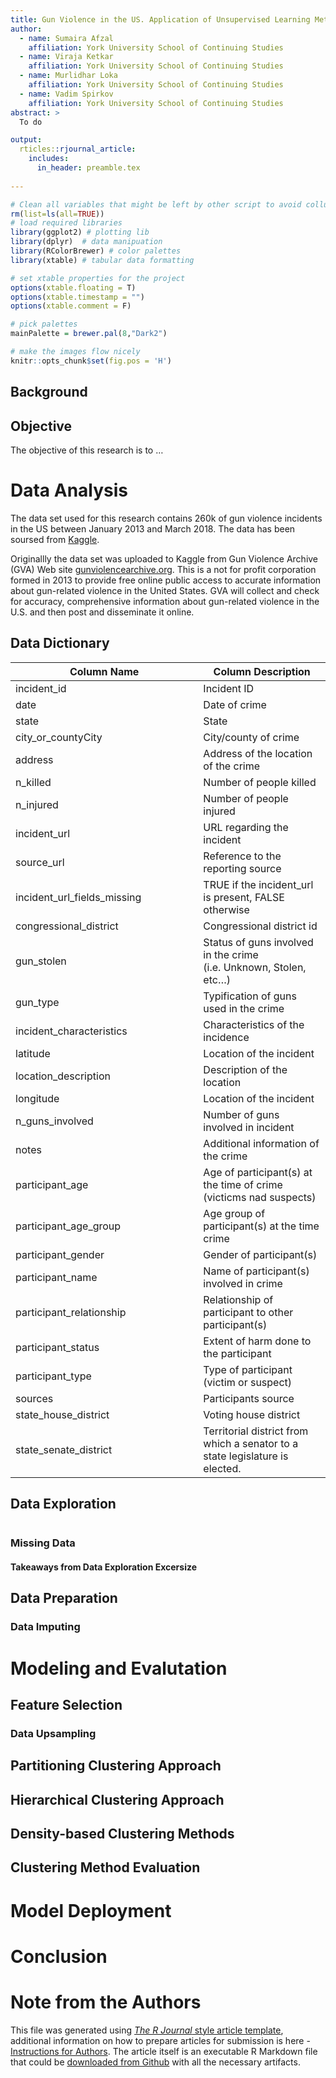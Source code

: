 ```yaml
---
title: Gun Violence in the US. Application of Unsupervised Learning Methods for Trend Exploration
author:
  - name: Sumaira Afzal
    affiliation: York University School of Continuing Studies
  - name: Viraja Ketkar
    affiliation: York University School of Continuing Studies
  - name: Murlidhar Loka
    affiliation: York University School of Continuing Studies
  - name: Vadim Spirkov
    affiliation: York University School of Continuing Studies
abstract: >
  To do

output:
  rticles::rjournal_article:
    includes:
      in_header: preamble.tex
   
---
```


```r
# Clean all variables that might be left by other script to avoid collusion
rm(list=ls(all=TRUE))
# load required libraries
library(ggplot2) # plotting lib
library(dplyr)  # data manipuation
library(RColorBrewer) # color palettes
library(xtable) # tabular data formatting 

# set xtable properties for the project
options(xtable.floating = T)
options(xtable.timestamp = "")
options(xtable.comment = F)

# pick palettes
mainPalette = brewer.pal(8,"Dark2")
```

```r
# make the images flow nicely
knitr::opts_chunk$set(fig.pos = 'H')
```


## Background


## Objective

The objective of this research is to ...


# Data Analysis

The data set used for this research contains 260k of gun violence incidents in the US between January 2013 and March 2018. The data has been soursed from [Kaggle](https://www.kaggle.com/jameslko/gun-violence-data). 

Originallly the data set was uploaded to Kaggle from Gun Violence Archive (GVA)  Web site [ gunviolencearchive.org](https://www.gunviolencearchive.org/). This is a not for profit corporation formed in 2013 to provide free online public access to accurate information about gun-related violence in the United States. GVA will collect and check for accuracy, comprehensive information about gun-related violence in the U.S. and then post and disseminate it online. 


## Data Dictionary


Column Name                 | Column Description  
----------------------------| ------------------- 
incident_id                 | Incident ID
date                        | Date of crime
state                       | State
city_or_countyCity          | City/county of crime
address                     | Address of the location of the crime
n_killed                    | Number of people killed
n_injured                   | Number of people injured
incident_url                | URL regarding the incident
source_url                  | Reference to the reporting source
incident_url_fields_missing | TRUE if the incident_url is present, FALSE otherwise
congressional_district      | Congressional district id
gun_stolen                  | Status of guns involved in the crime (i.e. Unknown, Stolen, etc...)
gun_type                    | Typification of guns used in the crime
incident_characteristics    | Characteristics of the incidence
latitude                    | Location of the incident
location_description        | Description of the location
longitude                   | Location of the incident
n_guns_involved             | Number of guns involved in incident
notes                       | Additional information of the crime
participant_age             | Age of participant(s) at the time of crime (victicms nad suspects)
participant_age_group       | Age group of participant(s) at the time crime
participant_gender          | Gender of participant(s)
participant_name            | Name of participant(s) involved in crime
participant_relationship    | Relationship of participant to other participant(s)
participant_status          | Extent of harm done to the participant
participant_type            | Type of participant (victim or suspect)
sources                     | Participants source
state_house_district        | Voting house district
state_senate_district       | Territorial district from which a senator to a state legislature is elected.


## Data Exploration

```r

```
  

### Missing Data



#### Takeaways from Data Exploration Excersize

## Data Preparation


### Data Imputing



# Modeling and Evalutation


## Feature Selection


### Data Upsampling



## Partitioning Clustering Approach



## Hierarchical Clustering Approach




## Density-based Clustering Methods



## Clustering Method Evaluation



# Model Deployment


# Conclusion



\bibliography{RJreferences}


# Note from the Authors

This file was generated using [_The R Journal_ style article template](https://github.com/rstudio/rticles), additional information on how to prepare articles for submission is here - [Instructions for Authors](https://journal.r-project.org/share/author-guide.pdf). The article itself is an executable R Markdown file that could be [downloaded from Github](https://github.com/ivbsoftware/big-data-final-2/blob/master/docs/R_Journal/big-data-final-2/) with all the necessary artifacts.
